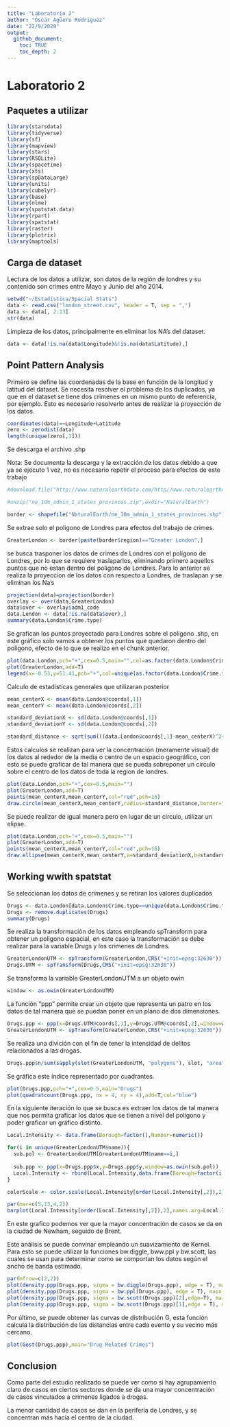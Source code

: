 ```yaml
---
title: "Laboratorio 2"
author: "Óscar Agüero Rodriguez"
date: "22/9/2020"
output: 
  github_document:
    toc: TRUE
    toc_depth: 2
---
```


# Laboratorio 2

## Paquetes a utilizar

```r
library(starsdata)
library(tidyverse)
library(sf)
library(mapview)
library(stars)
library(RSQLite)
library(spacetime)
library(xts)
library(spDataLarge)
library(units)
library(cubelyr)
library(base)
library(nlme)
library(spatstat.data)
library(rpart)
library(spatstat)
library(raster)
library(plotrix)
library(maptools)
```

## Carga de dataset

Lectura de los datos a utilizar, son datos de la región de londres y su contenido son crimes entre Mayo y Junio del año 2014.

```r
setwd("~/Estadística/Spacial Stats")
data <- read.csv("london_street.csv", header = T, sep = ",")
data <- data[, 2:13]
str(data)
```
Limpieza de los datos, principalmente en eliminar los NA's del dataset.
 
```r
data <- data[!is.na(data$Longitude)&!is.na(data$Latitude),]
```

## Point Pattern Analysis

Primero se define las coordenadas de la base en función de la longitud y latitud del dataset.
Se necesita resolver el problema de los duplicados, ya que en el dataset se tiene dos crimenes en un mismo punto de referencia, por ejemplo. Esto es necesario resolverlo antes de realizar la proyección de los datos.

```r
coordinates(data)=~Longitude+Latitude
zero <- zerodist(data)
length(unique(zero[,1]))
```

Se descarga el archivo .shp

Nota: Se documenta la descarga y la extracción de los datos debido a que ya se ejecuto 1 vez, no es necesario repetir el proceso para efectos de este trabajo

```r
#download.file("http://www.naturalearthdata.com/http//www.naturalearthdata.com/download/10m/cultural/ne_10m_admin_1_states_provinces.zip",destfile="ne_10m_admin_1_states_provinces.zip")

#unzip("ne_10m_admin_1_states_provinces.zip",exdir="NaturalEarth")

border <- shapefile("NaturalEarth/ne_10m_admin_1_states_provinces.shp")

```

Se extrae solo el poligono de Londres para efectos del trabajo de crimes.

```r
GreaterLondon <- border[paste(border$region)=="Greater London",]
```

se busca trasponer los datos de crimes de Londres con el poligono de Londres, por lo que se requiere traslaparlos, eliminando primero aquellos puntos que no estan dentro del poligono de Londres. Para lo anterior se realiza la proyeccion de los datos con respecto a Londres, de traslapan y se eliminan los Na's

```r
projection(data)=projection(border)
overlay <- over(data,GreaterLondon)
data$over <- overlay$adm1_code
data.London <- data[!is.na(data$over),]
summary(data.London$Crime.type)
```

Se grafican los puntos proyectado para Londres sobre el poligono .shp, en este gráfico solo vamos a obtener los puntos que quedaron dentro del poligono, efecto de lo que se realizo en el chunk anterior.

```r
plot(data.London,pch="+",cex=0.5,main="",col=as.factor(data.London$Crime.type))
plot(GreaterLondon,add=T)
legend(x=-0.53,y=51.41,pch="+",col=unique(as.factor(data.London$Crime.type)),legend=unique(data.London$Crime.type),cex=0.4)
```

Calculo de estadísticas generales que utilizaran posterior

```r
mean_centerX <- mean(data.London@coords[,1])
mean_centerY <- mean(data.London@coords[,2])

standard_deviationX <- sd(data.London@coords[,1])
standard_deviationY <- sd(data.London@coords[,2])

standard_distance <- sqrt(sum(((data.London@coords[,1]-mean_centerX)^2+(data.London@coords[,2]-mean_centerY)^2))/(nrow(data.London)))
```

Estos calculos se realizan para ver la concentración (meramente visual) de los datos al rededor de la media o centro de un espacio geográfico, con esto se puede graficar de tal manera que se pueda sobreponer un circulo sobre el centro de los datos de toda la region de londres.

```r
plot(data.London,pch="+",cex=0.5,main="")
plot(GreaterLondon,add=T)
points(mean_centerX,mean_centerY,col="red",pch=16)
draw.circle(mean_centerX,mean_centerY,radius=standard_distance,border="red",lwd=2)
```
Se puede realizar de igual manera pero en lugar de un circulo, utilizar un elipse.

```r
plot(data.London,pch="+",cex=0.5,main="")
plot(GreaterLondon,add=T)
points(mean_centerX,mean_centerY,col="red",pch=16)
draw.ellipse(mean_centerX,mean_centerY,a=standard_deviationX,b=standard_deviationY,border="red",lwd=2)
```

## Working wwith spatstat 

Se seleccionan los datos de crimenes y se retiran los valores duplicados

```r
Drugs <- data.London[data.London$Crime.type==unique(data.London$Crime.type)[3],]
Drugs <- remove.duplicates(Drugs)
summary(Drugs)
```
Se realiza la transformación de los datos empleando spTransform para obtener un poligono espacial, en este caso la transformación se debe realizar para la variable Drugs y los crimenes de Londres.

```r
GreaterLondonUTM <- spTransform(GreaterLondon,CRS("+init=epsg:32630"))
Drugs.UTM <- spTransform(Drugs,CRS("+init=epsg:32630"))

```

Se transforma la variable GreaterLondonUTM a un objeto owin

```r
window <- as.owin(GreaterLondonUTM)
```

La función "ppp" permite crear un objeto que representa un patro en los datos de tal manera que se puedan poner en un plano de dos dimensiones.

```r
Drugs.ppp <- ppp(x=Drugs.UTM@coords[,1],y=Drugs.UTM@coords[,2],window=window)
GreaterLondonUTM <- spTransform(GreaterLondon,CRS("+init=epsg:32630"))
```

Se realiza una divición con el fin de tener la intensidad de delitos relacionados a las drogas.
 
```r
Drugs.ppp$n/sum(sapply(slot(GreaterLondonUTM, "polygons"), slot, "area"))
```
Se gráfica este índice representado por cuadrantes.

```r
plot(Drugs.ppp,pch="+",cex=0.5,main="Drugs")
plot(quadratcount(Drugs.ppp, nx = 4, ny = 4),add=T,col="blue")
```

En la siguiente iteración lo que se busca es extraer los datos de tal manera que nos permita graficar los datos que se tienen a nivel del polígono y poder graficar un gráfico distinto.

```r
Local.Intensity <- data.frame(Borough=factor(),Number=numeric())

for(i in unique(GreaterLondonUTM$name)){
  sub.pol <- GreaterLondonUTM[GreaterLondonUTM$name==i,]
  
  sub.ppp <- ppp(x=Drugs.ppp$x,y=Drugs.ppp$y,window=as.owin(sub.pol))
  Local.Intensity <- rbind(Local.Intensity,data.frame(Borough=factor(i,levels=GreaterLondonUTM$name),Number=sub.ppp$n))
}

```

```r
colorScale <- color.scale(Local.Intensity[order(Local.Intensity[,2]),2],color.spec="rgb",extremes=c("green","red"),alpha=0.8)

par(mar=c(5,13,4,2)) 
barplot(Local.Intensity[order(Local.Intensity[,2]),2],names.arg=Local.Intensity[order(Local.Intensity[,2]),1],horiz=T,las=2,space=1,col=colorScale)

```

En este grafico podemos ver que la mayor concentración de casos se da en la ciudad de Newham, seguido de Brent.

Este análisis se puede convinar empleando un suavizamiento de Kernel. Para esto se puede utilizar la funciones bw.diggle, bww.ppl y bw.scott, las cuales se usan para determinar como se comportan los datos según el ancho de banda estimado.

```r
par(mfrow=c(2,2))
plot(density.ppp(Drugs.ppp, sigma = bw.diggle(Drugs.ppp), edge = T), main = paste("h =", round(bw.diggle(Drugs.ppp), 2)))
plot(density.ppp(Drugs.ppp, sigma = bw.ppl(Drugs.ppp), edge = T), main = paste("h =", round(bw.ppl(Drugs.ppp), 2)))
plot(density.ppp(Drugs.ppp, sigma = bw.scott(Drugs.ppp)[2],edge=T), main = paste("h =", round(bw.scott(Drugs.ppp)[2], 2)))
plot(density.ppp(Drugs.ppp, sigma = bw.scott(Drugs.ppp)[1],edge = T), main = paste("h =",round(bw.scott(Drugs.ppp)[1], 2)))
```

Por último, se puede obtener las curvas de distribución G, esta función calcula la distribución de las distancias entre cada evento y su vecino más cercano.

```r
plot(Gest(Drugs.ppp),main="Drug Related Crimes")
```

## Conclusion

Como parte del estudio realizado se puede ver como si hay agrupamiento claro de casos en ciertos sectores donde se da una mayor concentración de casos vinculados a crimenes ligados a drogas.

La menor cantidad de casos se dan en la perifería de Londres, y se concentran más hacía el centro de la ciudad.





